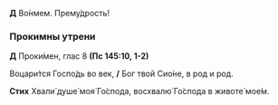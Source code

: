 **Д** Во́нмем. Прему́дрость!

### Прокимны утрени

**Д** Проки́мен, глас 8 **(Пс 145:10, 1-2)**

Воцари́тся Госпо́дь во век, **/** Бог твой Сио́не, в род и род.

**Стих** Хвали́ душе́ моя́ Го́спода, восхвалю́ Го́спода в животе́ мое́м.
